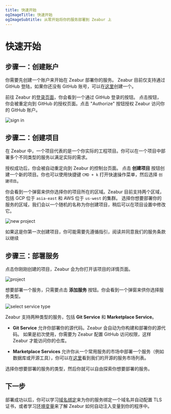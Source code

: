 ```yaml
---
title: 快速开始
ogImageTitle: 快速开始
ogImageSubtitle: 从零开始将你的服务部署到 Zeabur 上
---
```



# 快速开始

## 步骤一：创建账户

你需要先创建一个账户来开始在 Zeabur 部署你的服务。
Zeabur 目前仅支持通过 GitHub 登陆，如果你还没有 GitHub 账号，可以在[这里](https://github.com/join)创建一个。

前往 Zeabur 的[登录页面](https://dash.zeabur.com/login)，你会看到一个通过 GitHub 登录的按钮。
点击按钮，你会被重定向到 GitHub 的授权页面。点击 "Authorize" 按钮授权 Zeabur 访问你的 GitHub 账户。

![sign in](/start/sign-in.png)

## 步骤二：创建项目

在 Zeabur 中，一个项目代表的是一个你实际的工程项目。你可以在一个项目中部署多个不同类型的服务以满足实际的需求。

授权成功后，你会被自动重定向到 Zeabur 的控制台页面。
点击 **创建项目** 按钮创建一个新的项目。你也可以使用快捷键 `CMD + k` 打开快速操作菜单，然后选择 `创建项目`。

你会看到一个弹窗来供你选择你的项目所在的区域。Zeabur 目前支持两个区域，包括 GCP 位于 `asia-east` 和 AWS 位于 `us-west` 的集群。
选择你想要部署你的服务的区域，我们会以一个随机的名称为你创建项目，稍后可以在项目设置中修改它。

![new project](/start/create-project.png)

<Callout>
  如果这是你第一次创建项目，你可能需要先遵循指引，阅读并同意我们的服务条款以继续
</Callout>

## 步骤三：部署服务

点击你刚刚创建的项目，Zeabur 会为你打开该项目的详情页面。

![project](/start/project.png)

想要部署一个服务，只需要点击 **添加服务** 按钮。你会看到一个弹窗来供你选择服务类型。

![select service type](/start/select-service-type.png)

Zeabur 支持两种类型的服务，包括 **Git Service** 和 **Marketplace Service**。

- **Git Service** 允许你部署你的源代码。Zeabur 会自动为你构建和部署你的源代码。
  如果是初次使用，你需要为 Zeabur 配置 GitHub 访问权限，这样 Zeabur 才能访问你的仓库。

- **Marketplace Services** 允许你从一个常用服务的市场中部署一个服务（例如数据库或开源工具），你可以在[这里](https://github.com/zeabur/zeabur/tree/main/prebuilts)看到我们的开源的服务市场列表。

选择你想要部署的服务的类型，然后你就可以自由探索你想要部署的服务。

## 下一步

部署成功以后，你可以学习[域名绑定](/deploy/domain-binding)来为你的服务绑定一个域名并自动配置 TLS 证书，或者学习[环境变量](/environment/variables)来了解 Zeabur 如何自动注入变量到你的程序中。
